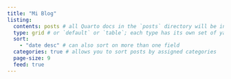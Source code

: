 ```yaml
---
title: "Mi Blog"
listing: 
  contents: posts # all Quarto docs in the `posts` directory will be included on your listing page
  type: grid # or `default` or `table`; each type has its own set of yaml options to include
  sort: 
    - "date desc" # can also sort on more than one field
  categories: true # allows you to sort posts by assigned categories 
  page-size: 9
  feed: true
---
```

